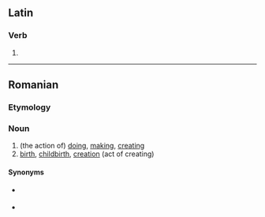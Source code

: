 ==Latin==

===Verb===
{{la-verb-form|facere}}

# {{inflection of|faciō||pres|actv|inf|lang=la}}

----

==Romanian==

===Etymology===
{{suffix|ro|face|re}}

===Noun===
{{ro-noun|f|faceri}}

# (the action of) [[doing]], [[making]], [[creating]]
# [[birth]], [[childbirth]], [[creation]] (act of creating)

====Synonyms====
* {{sense|birth}} {{l|ro|naștere}}
* {{sense|creation}} {{l|ro|creare}}